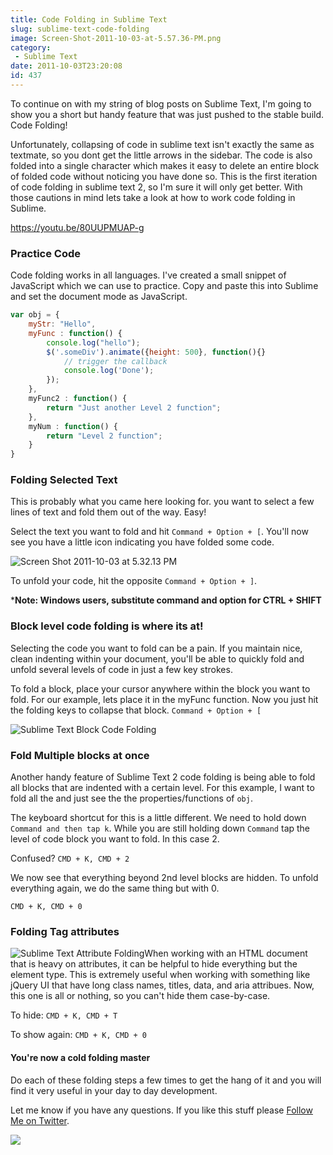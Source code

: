```yaml
---
title: Code Folding in Sublime Text
slug: sublime-text-code-folding
image: Screen-Shot-2011-10-03-at-5.57.36-PM.png
category:
 - Sublime Text
date: 2011-10-03T23:20:08
id: 437
---
```


To continue on with my string of blog posts on Sublime Text, I'm going to show you a short but handy feature that was just pushed to the stable build. Code Folding!

Unfortunately, collapsing of code in sublime text isn't exactly the same as textmate, so you dont get the little arrows in the sidebar. The code is also folded into a single character which makes it easy to delete an entire block of folded code without noticing you have done so. This is the first iteration of code folding in sublime text 2, so I'm sure it will only get better. With those cautions in mind lets take a look at how to work code folding in Sublime.

https://youtu.be/80UUPMUAP-g

### Practice Code

Code folding works in all languages. I've created a small snippet of JavaScript which we can use to practice. Copy and paste this into Sublime and set the document mode as JavaScript.

```js
var obj = {
    myStr: "Hello",
    myFunc : function() {
        console.log("hello");
        $('.someDiv').animate({height: 500}, function(){}
            // trigger the callback
            console.log('Done');
        });
    },
    myFunc2 : function() {
        return "Just another Level 2 function";
    },
    myNum : function() {
        return "Level 2 function";
    }
}
```

### Folding Selected Text

This is probably what you came here looking for. you want to select a few lines of text and fold them out of the way. Easy!

Select the text you want to fold and hit `Command + Option + [`. You'll now see you have a little icon indicating you have folded some code.

![](Screen-Shot-2011-10-03-at-5.32.13-PM.webp "Screen Shot 2011-10-03 at 5.32.13 PM")

To unfold your code, hit the opposite `Command + Option + ]`.

\***Note: Windows users, substitute command and option for CTRL + SHIFT**

### Block level code folding is where its at!

Selecting the code you want to fold can be a pain. If you maintain nice, clean indenting within your document, you'll be able to quickly fold and unfold several levels of code in just a few key strokes.

To fold a block, place your cursor anywhere within the block you want to fold. For our example, lets place it in the myFunc function. Now you just hit the folding keys to collapse that block. `Command + Option + [`

![](Screen-Shot-2011-10-03-at-5.37.27-PM.webp "Sublime Text Block Code Folding")

### Fold Multiple blocks at once

Another handy feature of Sublime Text 2 code folding is being able to fold all blocks that are indented with a certain level. For this example, I want to fold all the and just see the the properties/functions of `obj`.

The keyboard shortcut for this is a little different. We need to hold down `Command and then tap k`. While you are still holding down `Command` tap the level of code block you want to fold. In this case 2.

Confused? `CMD + K, CMD + 2`

We now see that everything beyond 2nd level blocks are hidden. To unfold everything again, we do the same thing but with 0.

`CMD + K, CMD + 0`

### Folding Tag attributes

![](Screen-Shot-2011-10-03-at-5.50.54-PM.png "Sublime Text Attribute Folding")When working with an HTML document that is heavy on attributes, it can be helpful to hide everything but the element type. This is extremely useful when working with something like jQuery UI that have long class names, titles, data, and aria attribues. Now, this one is all or nothing, so you can't hide them case-by-case.

To hide: `CMD + K, CMD + T`

To show again: `CMD + K, CMD + 0`

  

#### You're now a cold folding master

Do each of these folding steps a few times to get the hang of it and you will find it very useful in your day to day development.

Let me know if you have any questions. If you like this stuff please [Follow Me on Twitter](http://twitter.com/wesbos).

[![](facebook-share2.webp)](https://sublimetextbook.com/?utm_source=codefolding&utm_medium=banner&utm_campaign=product)